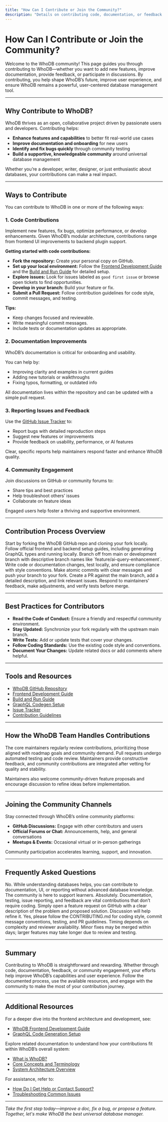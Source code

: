 ```yaml
---
title: "How Can I Contribute or Join the Community?"
description: "Details on contributing code, documentation, or feedback to WhoDB. Includes a summary of the contribution process, links to guides, and community best practices."
---
```


# How Can I Contribute or Join the Community?

Welcome to the WhoDB community! This page guides you through contributing to WhoDB—whether you want to add new features, improve documentation, provide feedback, or participate in discussions. By contributing, you help shape WhoDB’s future, improve user experience, and ensure WhoDB remains a powerful, user-centered database management tool.

---

## Why Contribute to WhoDB?

WhoDB thrives as an open, collaborative project driven by passionate users and developers. Contributing helps:

- **Enhance features and capabilities** to better fit real-world use cases
- **Improve documentation and onboarding** for new users
- **Identify and fix bugs quickly** through community testing
- **Build a supportive, knowledgeable community** around universal database management

Whether you’re a developer, writer, designer, or just enthusiastic about databases, your contributions can make a real impact.

---

## Ways to Contribute

You can contribute to WhoDB in one or more of the following ways:

### 1. Code Contributions

Implement new features, fix bugs, optimize performance, or develop enhancements. Given WhoDB’s modular architecture, contributions range from frontend UI improvements to backend plugin support.

**Getting started with code contributions:**

- **Fork the repository:** Create your personal copy on GitHub.
- **Set up your local environment:** Follow the [Frontend Development Guide](https://github.com/clidey/whodb/blob/main/frontend/README.md) and the [Build and Run Guide](https://whodb.com/docs/overview/what-is-whodb) for detailed setup.
- **Explore issues:** Look for issues labeled as `good first issue` or browse open tickets to find opportunities.
- **Develop in your branch:** Build your feature or fix.
- **Submit a Pull Request:** Follow contribution guidelines for code style, commit messages, and testing.

**Tips:**
- Keep changes focused and reviewable.
- Write meaningful commit messages.
- Include tests or documentation updates as appropriate.

### 2. Documentation Improvements

WhoDB’s documentation is critical for onboarding and usability.

You can help by:

- Improving clarity and examples in current guides
- Adding new tutorials or walkthroughs
- Fixing typos, formatting, or outdated info

All documentation lives within the repository and can be updated with a simple pull request.

### 3. Reporting Issues and Feedback

Use the [GitHub Issue Tracker](https://github.com/clidey/whodb/issues) to:

- Report bugs with detailed reproduction steps
- Suggest new features or improvements
- Provide feedback on usability, performance, or AI features

Clear, specific reports help maintainers respond faster and enhance WhoDB quality.

### 4. Community Engagement

Join discussions on GitHub or community forums to:

- Share tips and best practices
- Help troubleshoot others’ issues
- Collaborate on feature ideas

Engaged users help foster a thriving and supportive environment.

---

## Contribution Process Overview

<Steps>
<Step title="Fork and Clone">
Start by forking the WhoDB GitHub repo and cloning your fork locally.
</Step>
<Step title="Setup Development Environment">
Follow official frontend and backend setup guides, including generating GraphQL types and running locally.
</Step>
<Step title="Create a New Branch">
Branch off from main or development branch with descriptive branch names like `feature/ai-query-enhancement`.
</Step>
<Step title="Implement Changes">
Write code or documentation changes, test locally, and ensure compliance with style conventions.
</Step>
<Step title="Commit and Push">
Make atomic commits with clear messages and push your branch to your fork.
</Step>
<Step title="Open a Pull Request">
Create a PR against the main branch, add a detailed description, and link relevant issues.
</Step>
<Step title="Review and Iterate">
Respond to maintainers’ feedback, make adjustments, and verify tests before merge.
</Step>
</Steps>

---

## Best Practices for Contributors

- **Read the Code of Conduct:** Ensure a friendly and respectful community environment.
- **Stay Updated:** Synchronize your fork regularly with the upstream main branch.
- **Write Tests:** Add or update tests that cover your changes.
- **Follow Coding Standards:** Use the existing code style and conventions.
- **Document Your Changes:** Update related docs or add comments where helpful.

---

## Tools and Resources

- [WhoDB GitHub Repository](https://github.com/clidey/whodb)
- [Frontend Development Guide](https://github.com/clidey/whodb/blob/main/frontend/README.md)
- [Build and Run Guide](https://whodb.com/docs/overview/what-is-whodb)
- [GraphQL Codegen Setup](https://github.com/clidey/whodb/blob/main/frontend/GRAPHQL_SETUP.md)
- [Issue Tracker](https://github.com/clidey/whodb/issues)
- [Contribution Guidelines](https://github.com/clidey/whodb/blob/main/CONTRIBUTING.md)

---

## How the WhoDB Team Handles Contributions

The core maintainers regularly review contributions, prioritizing those aligned with roadmap goals and community demand. Pull requests undergo automated testing and code review. Maintainers provide constructive feedback, and community contributions are integrated after vetting for quality and stability.

Maintainers also welcome community-driven feature proposals and encourage discussion to refine ideas before implementation.

---

## Joining the Community Channels

Stay connected through WhoDB’s online community platforms:

- **GitHub Discussions:** Engage with other contributors and users
- **Official Forums or Chat:** Announcements, help, and general conversations
- **Meetups & Events:** Occasional virtual or in-person gatherings

Community participation accelerates learning, support, and innovation.

---

## Frequently Asked Questions

<AccordionGroup title="Contribution FAQ">
<Accordion title="Do I need prior experience with databases to contribute?">
No. While understanding databases helps, you can contribute to documentation, UI, or reporting without advanced database knowledge. The community is here to support learners.
</Accordion>
<Accordion title="Can I contribute if I’m not a developer?">
Absolutely. Documentation, testing, issue reporting, and feedback are vital contributions that don’t require coding.
</Accordion>
<Accordion title="How do I suggest a new feature?">
Simply open a feature request on GitHub with a clear description of the problem and proposed solution. Discussion will help refine it.
</Accordion>
<Accordion title="Are there guidelines for submitting code?">
Yes, please follow the CONTRIBUTING.md for coding style, commit message conventions, testing, and PR guidelines.
</Accordion>
<Accordion title="How quickly are contributions merged?">
Timing depends on complexity and reviewer availability. Minor fixes may be merged within days; larger features may take longer due to review and testing.
</Accordion>
</AccordionGroup>

---

## Summary

Contributing to WhoDB is straightforward and rewarding. Whether through code, documentation, feedback, or community engagement, your efforts help improve WhoDB’s capabilities and user experience. Follow the documented process, use the available resources, and engage with the community to make the most of your contribution journey.

---

## Additional Resources

For a deeper dive into the frontend architecture and development, see:
- [WhoDB Frontend Development Guide](https://github.com/clidey/whodb/blob/main/frontend/README.md)
- [GraphQL Code Generation Setup](https://github.com/clidey/whodb/blob/main/frontend/GRAPHQL_SETUP.md)

Explore related documentation to understand how your contributions fit within WhoDB’s overall system:
- [What is WhoDB?](https://whodb.com/docs/overview/intro-value-group/what-is-whodb)
- [Core Concepts and Terminology](https://whodb.com/docs/overview/architecture-concepts-group/core-concepts-and-terminology)
- [System Architecture Overview](https://whodb.com/docs/overview/architecture-concepts-group/system-architecture-overview)

For assistance, refer to:
- [How Do I Get Help or Contact Support?](https://whodb.com/docs/faq/help-community-support/getting-help-contacting-support)
- [Troubleshooting Common Issues](https://whodb.com/docs/getting-started/troubleshooting/troubleshooting-common-issues)


---

_Take the first step today—improve a doc, fix a bug, or propose a feature. Together, let's make WhoDB the best universal database manager._
